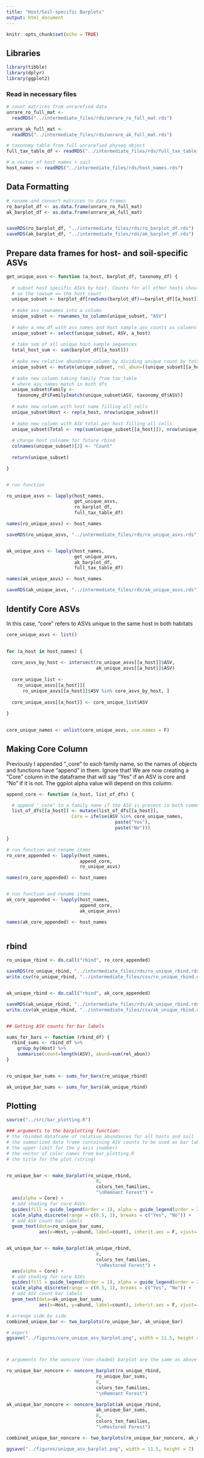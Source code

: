 ```yaml
---
title: "Host/Soil-specific Barplots"
output: html_document
---
```


```r
knitr::opts_chunk$set(echo = TRUE)
```

## Libraries

```r

library(tibble)
library(dplyr)
library(ggplot2)

```

### Read in necessary files

```r

# count matrices from unrarefied data
unrare_ro_full_mat <-
  readRDS("../intermediate_files/rds/unrare_ro_full_mat.rds")

unrare_ak_full_mat <-
  readRDS("../intermediate_files/rds/unrare_ak_full_mat.rds")

# taxonomy table from full unrarefied physeq object 
full_tax_table_df <- readRDS("../intermediate_files/rds/full_tax_table_df.rds")

# a vector of host names + soil
host_names <- readRDS("../intermediate_files/rds/host_names.rds")

```

## Data Formatting

```r

# rename and convert matrices to data frames
ro_barplot_df <- as.data.frame(unrare_ro_full_mat)
ak_barplot_df <- as.data.frame(unrare_ak_full_mat)


saveRDS(ro_barplot_df, "../intermediate_files/rds/ro_barplot_df.rds")
saveRDS(ak_barplot_df, "../intermediate_files/rds/ak_barplot_df.rds")


```

## Prepare data frames for host- and soil-specific ASVs

```r

get_unique_asvs <- function (a_host, barplot_df, taxonomy_df) {
  
  # subset host specific ASVs by host. Counts for all other hosts should be 0, 
  # so the rowsum == the host count
  unique_subset <- barplot_df[rowSums(barplot_df)==barplot_df[[a_host]],]
  
  # make asv rownames into a column
  unique_subset <- rownames_to_column(unique_subset, "ASV")
  
  # make a new df with asv names and host sample asv counts as columns
  unique_subset <- select(unique_subset, ASV, a_host)
  
  # take sum of all unique host sample sequences
  total_host_sum <- sum(barplot_df[[a_host]])
  
  # make new relative abundance column by dividing unique count by total
  unique_subset <- mutate(unique_subset, rel_abun=((unique_subset[[a_host]] / total_host_sum) * 100))
  
  # make new column taking family from tax_table 
  # where asv names match in both dfs
  unique_subset$Family <- 
    taxonomy_df$Family[match(unique_subset$ASV, taxonomy_df$ASV)]
  
  # make new column with host name filling all cells
  unique_subset$Host <- rep(a_host, nrow(unique_subset))
  
  # make new column with ASV total per host filling all cells
  unique_subset$Total <- rep(sum(unique_subset[[a_host]]), nrow(unique_subset))
  
  # change host colname for future rbind
  colnames(unique_subset)[2] <- "Count"
  
  return(unique_subset)

}


# run function

ro_unique_asvs <- lapply(host_names, 
                         get_unique_asvs, 
                         ro_barplot_df, 
                         full_tax_table_df)

names(ro_unique_asvs) <- host_names

saveRDS(ro_unique_asvs, "../intermediate_files/rds/ro_unique_asvs.rds")


ak_unique_asvs <- lapply(host_names, 
                         get_unique_asvs, 
                         ak_barplot_df, 
                         full_tax_table_df)

names(ak_unique_asvs) <- host_names

saveRDS(ak_unique_asvs, "../intermediate_files/rds/ak_unique_asvs.rds")

```

## Identify Core ASVs

In this case, "core" refers to ASVs unique to the same host in both habitats

```r

core_unique_asvs <- list()

  
for (a_host in host_names) {
  
  core_asvs_by_host <- intersect(ro_unique_asvs[[a_host]]$ASV,
                                 ak_unique_asvs[[a_host]]$ASV)
  
  core_unique_list <- 
    ro_unique_asvs[[a_host]][
      ro_unique_asvs[[a_host]]$ASV %in% core_asvs_by_host, ]
  
  core_unique_asvs[[a_host]] <- core_unique_list$ASV
  
}
  

core_unique_names <- unlist(core_unique_asvs, use.names = F)


```

## Making Core Column

Previously I appended "_core" to each family name, so the names of objects and functions have "append" in them. Ignore that! We are now creating a "Core" column in the dataframe that will say "Yes" if an ASV is core and "No" if it is not. The ggplot alpha value will depend on this column.

```r

append_core <- function (a_host, list_of_dfs) {

  # append "_core" to a family name if the ASV is present in both communities
  list_of_dfs[[a_host]] <- mutate(list_of_dfs[[a_host]],
                        Core = ifelse(ASV %in% core_unique_names,
                                        paste("Yes"),
                                        paste("No")))

}

# run function and rename items
ro_core_appended <- lapply(host_names, 
                           append_core,
                           ro_unique_asvs)

names(ro_core_appended) <- host_names


# run function and rename items
ak_core_appended <- lapply(host_names, 
                           append_core,
                           ak_unique_asvs)

names(ak_core_appended) <- host_names



```

## rbind

```r

ro_unique_rbind <- do.call("rbind", ro_core_appended)

saveRDS(ro_unique_rbind, "../intermediate_files/rds/ro_unique_rbind.rds")
write.csv(ro_unique_rbind, "../intermediate_files/csv/ro_unique_rbind.csv")


ak_unique_rbind <- do.call("rbind", ak_core_appended)

saveRDS(ak_unique_rbind, "../intermediate_files/rds/ak_unique_rbind.rds")
write.csv(ak_unique_rbind, "../intermediate_files/csv/ak_unique_rbind.csv")


## Getting ASV counts for bar labels

sums_for_bars <- function (rbind_df) {
  rbind_sums <- rbind_df %>%
    group_by(Host) %>%
    summarise(count=length(ASV), abund=sum(rel_abun))
}


ro_unique_bar_sums <- sums_for_bars(ro_unique_rbind)

ak_unique_bar_sums <- sums_for_bars(ak_unique_rbind)


```

## Plotting

```r

source("../src/bar_plotting.R")

### arguments to the barplotting function:
# the rbinded dataframe of relative abundances for all hosts and soil
# the summarized data frame containing ASV counts to be used as bar labels
# the upper limit for the y axis (number)
# the vector of color names from bar_plotting.R
# the title for the plot (string)


ro_unique_bar <- make_barplot(ro_unique_rbind,
                                 8,
                                 colors_ten_families,
                                 "\nRemnant Forest") +
  aes(alpha = Core) +
  # add shading for core ASVs
  guides(fill = guide_legend(order = 1), alpha = guide_legend(order = 2)) +
  scale_alpha_discrete(range = c(0.5, 1), breaks = c("Yes", "No")) + 
  # add ASV count bar labels
  geom_text(data=ro_unique_bar_sums, 
            aes(x=Host, y=abund, label=count), inherit.aes = F, vjust=-1)


ak_unique_bar <- make_barplot(ak_unique_rbind,
                                 8,
                                 colors_ten_families,
                                 "\nRestored Forest") +
  aes(alpha = Core) +
  # add shading for core ASVs
  guides(fill = guide_legend(order = 1), alpha = guide_legend(order = 2)) +
  scale_alpha_discrete(range = c(0.5, 1), breaks = c("Yes", "No")) + 
  # add ASV count bar labels
  geom_text(data=ak_unique_bar_sums, 
            aes(x=Host, y=abund, label=count), inherit.aes = F, vjust=-1)

# arrange side by side
combined_unique_bar <- two_barplots(ro_unique_bar, ak_unique_bar)

# export
ggsave("../figures/core_unique_asv_barplot.png", width = 11.5, height = 7)



# arguments for the noncore (non-shaded) barplot are the same as above

ro_unique_bar_noncore <- noncore_barplot(ro_unique_rbind,
                                 ro_unique_bar_sums,
                                 8,
                                 colors_ten_families,
                                 "\nRemnant Forest")

ak_unique_bar_noncore <- noncore_barplot(ak_unique_rbind,
                                 ak_unique_bar_sums,
                                 8,
                                 colors_ten_families,
                                 "\nRestored Forest")

combined_unique_bar_noncore <- two_barplots(ro_unique_bar_noncore, ak_unique_bar_noncore)

ggsave("../figures/unique_asv_barplot.png", width = 11.5, height = 7)


```








